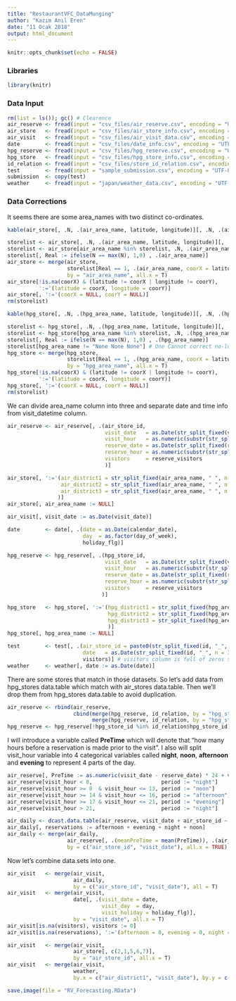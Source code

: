 ```yaml
---
title: "RestaurantVFC_DataMunging"
author: "Kazım Anıl Eren"
date: "11 Ocak 2018"
output: html_document
---
```


```r
knitr::opts_chunk$set(echo = FALSE)
```

### Libraries

```r
library(knitr)
```

### Data Input 

```r
rm(list = ls()); gc() # Clearence
air_reserve <- fread(input = "csv_files/air_reserve.csv", encoding = "UTF-8")
air_store   <- fread(input = "csv_files/air_store_info.csv", encoding = "UTF-8") 
air_visit   <- fread(input = "csv_files/air_visit_data.csv", encoding = "UTF-8")
date        <- fread(input = "csv_files/date_info.csv", encoding = "UTF-8")
hpg_reserve <- fread(input = "csv_files/hpg_reserve.csv", encoding = "UTF-8")
hpg_store   <- fread(input = "csv_files/hpg_store_info.csv", encoding = "UTF-8") 
id_relation <- fread(input = "csv_files/store_id_relation.csv", encoding = "UTF-8")
test        <- fread(input = "sample_submission.csv", encoding = "UTF-8")
submission  <- copy(test)
weather     <- fread(input = "japan/weather_data.csv", encoding = "UTF-8")
```

### Data Corrections 

It seems there are some area_names with two distinct co-ordinates.

```r
kable(air_store[, .N, .(air_area_name, latitude, longitude)][, .N, .(air_area_name)][N > 1])
```

```r
storelist <- air_store[, .N, .(air_area_name, latitude, longitude)][, .N, .(air_area_name)][N > 1]$air_area_name
storelist <- air_store[air_area_name %in% storelist, .N, .(air_area_name, latitude, longitude)]
storelist[, Real := ifelse(N == max(N), 1,0) , .(air_area_name)]
air_store <- merge(air_store, 
                   storelist[Real == 1, .(air_area_name, coorX = latitude, coorY = longitude)],
                   by = "air_area_name", all.x = T)
air_store[!is.na(coorX) & (latitude != coorX | longitude != coorY),
          ':='(latitude = coorX, longitude = coorY)]
air_store[, ':='(coorX = NULL, coorY = NULL)]
rm(storelist)
```

```r
kable(hpg_store[, .N, .(hpg_area_name, latitude, longitude)][, .N, .(hpg_area_name)][N > 1])
```

```r
storelist <- hpg_store[, .N, .(hpg_area_name, latitude, longitude)][, .N, .(hpg_area_name)][N > 1]$hpg_area_name
storelist <- hpg_store[hpg_area_name %in% storelist, .N, .(hpg_area_name, latitude, longitude)]
storelist[, Real := ifelse(N == max(N), 1,0) , .(hpg_area_name)]
storelist[hpg_area_name != "None None None"] # One Cannot correct no-location's coordinates.
hpg_store <- merge(hpg_store, 
                   storelist[Real == 1, .(hpg_area_name, coorX = latitude, coorY = longitude)],
                   by = "hpg_area_name", all.x = T)
hpg_store[!is.na(coorX) & (latitude != coorX | longitude != coorY),
          ':='(latitude = coorX, longitude = coorY)]
hpg_store[, ':='(coorX = NULL, coorY = NULL)]
rm(storelist)
```

We can divide area_name column into three and separate date and time info from visit_datetime column.

```r
air_reserve <- air_reserve[, .(air_store_id,
                               visit_date   = as.Date(str_split_fixed(visit_datetime, pattern = " ", n = 2)[, 1]),
                               visit_hour   = as.numeric(substr(str_split_fixed(visit_datetime, pattern = " ", n = 2)[, 2], 1, 2)),
                               reserve_date = as.Date(str_split_fixed(reserve_datetime, pattern = " ", n = 2)[, 1]),
                               reserve_hour = as.numeric(substr(str_split_fixed(reserve_datetime, pattern = " ", n = 2)[, 2], 1, 2)),
                               visitors     = reserve_visitors
                               )]

air_store[, ':='(air_district1 = str_split_fixed(air_area_name, " ", n = 3)[,1],
                 air_district2 = str_split_fixed(air_area_name, " ", n = 3)[,2],
                 air_district3 = str_split_fixed(air_area_name, " ", n = 3)[,3]
                )]
air_store[, air_area_name := NULL]

air_visit[, visit_date := as.Date(visit_date)]

date        <- date[, .(date = as.Date(calendar_date), 
                        day  = as.factor(day_of_week), 
                        holiday_flg)]

hpg_reserve <- hpg_reserve[, .(hpg_store_id,
                               visit_date   = as.Date(str_split_fixed(visit_datetime, pattern = " ", n = 2)[, 1]),
                               visit_hour   = as.numeric(substr(str_split_fixed(visit_datetime, pattern = " ", n = 2)[, 2], 1, 2)),
                               reserve_date = as.Date(str_split_fixed(reserve_datetime, pattern = " ", n = 2)[, 1]),
                               reserve_hour = as.numeric(substr(str_split_fixed(reserve_datetime, pattern = " ", n = 2)[, 2], 1, 2)),
                               visitors     = reserve_visitors
                              )]

hpg_store   <- hpg_store[, ':='(hpg_district1 = str_split_fixed(hpg_area_name, " ", n = 3)[,1],
                                hpg_district2 = str_split_fixed(hpg_area_name, " ", n = 3)[,2],
                                hpg_district3 = str_split_fixed(hpg_area_name, " ", n = 3)[,3]
                                )]
hpg_store[, hpg_area_name := NULL]

test        <- test[, .(air_store_id = paste0(str_split_fixed(id, "_", n = 3)[,1], "_", str_split_fixed(id, "_", n = 3)[,2]),
                        date   = as.Date(str_split_fixed(id, "_", n = 3)[,3]),
                        visitors)] # visitors column is full of zeros since there has been no forecast all along.
weather     <- weather[, date := as.Date(date)]
```

There are some stores that match in those datasets. So let's add data from hpg_stores data.table which match with air_stores data.table. Then we'll drop them from hpg_stores data.table to avoid duplication.

```r
air_reserve <- rbind(air_reserve,
                     cbind(merge(hpg_reserve, id_relation, by = "hpg_store_id")[, 7], 
                           merge(hpg_reserve, id_relation, by = "hpg_store_id")[, 2:6]))
hpg_reserve <- hpg_reserve[!hpg_store_id %in% id_relation$hpg_store_id]
```

I will introduce a variable called **PreTime** which will denote that "how many hours before a reservation is made prior to the visit". I also will split visit_hour variable into 4 categorical variables called **night**, **noon**, **afternoon** and **evening** to represent 4 parts of the day.

```r
air_reserve[, PreTime := as.numeric(visit_date - reserve_date) * 24 + visit_hour - reserve_hour]
air_reserve[visit_hour < 8,                      period := "night"]
air_reserve[visit_hour >= 8  & visit_hour <= 13, period := "noon"]
air_reserve[visit_hour >= 14 & visit_hour <= 16, period := "afternoon"]
air_reserve[visit_hour >= 17 & visit_hour <= 21, period := "evening"]
air_reserve[visit_hour > 21,                     period := "night"]

air_daily <- dcast.data.table(air_reserve, visit_date + air_store_id ~ period, fun.aggregate = sum, value.var = "visitors")
air_daily[, reservations := afternoon + evening + night + noon]
air_daily <- merge(air_daily,
                   air_reserve[, .(meanPreTime = mean(PreTime)), .(air_store_id, visit_date)],
                   by = c("air_store_id", "visit_date"), all.x = TRUE)
```

Now let's combine data.sets into one.

```r
air_visit   <- merge(air_visit, 
                     air_daily, 
                     by = c("air_store_id", "visit_date"), all = T)
air_visit   <- merge(air_visit,
                     date[, .(visit_date = date,
                              visit_day  = day, 
                              visit_holiday = holiday_flg)],
                     by = "visit_date", all.x = T)
air_visit[is.na(visitors), visitors := 0]
air_visit[is.na(reservations), ':='(afternoon = 0, evening = 0, night = 0, noon = 0, reservations = 0)]

air_visit   <- merge(air_visit,
                     air_store[, c(2,1,5,6,7)],
                     by = "air_store_id", all.x = T)
air_visit   <- merge(air_visit,
                     weather,
                     by.x = c("air_district1", "visit_date"), by.y = c("air_district1", "date"), all.x = T)
```

```r
save.image(file = "RV_Forecasting.RData")
```

